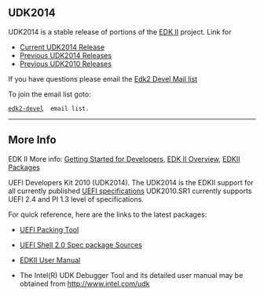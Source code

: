 {{UDK2014}}

== UDK2014 ==
UDK2014 is a stable release of portions of the [http://www.tianocore.org/edk2/ EDK II] project.  Link for 

* [http://www.tianocore.org/udk2014/index.html Current UDK2014 Release]
* [http://www.tianocore.org/udk2014/Archive/ Previous UDK2014 Releases]
* [[Previous UDK2010 Releases]]

If you have questions please email the <a href="mailto:edk2-devel-bounces@lists.01.org?subject=UDK2014%20Question">Edk2 Devel Mail list</a>

To join the email list goto: 
 [https://github.com/tianocore/tianocore.github.io/wiki/Edk2-devel edk2-devel]  email list.

----

== More Info ==

EDK II More info: 
[[Getting Started with EDK II|Getting Started for Developers]],
[[EDK II Overview]], [[EDKII Packages]]

UEFI Developers Kit 2010 (UDK2014).  The UDK2014 is the EDKII support for all currently published [http://www.uefi.org  UEFI specifications] UDK2010.SR1 currently supports UEFI 2.4 and PI 1.3 level of specifications.

For quick reference, here are the links to the latest packages:


*[http://sourceforge.net/projects/edk2/files/EDK%20II%20Releases/UEFI_Packing_Tool/Intel_UEFI_Packing_Tool.zip/download UEFI Packing Tool]

*[http://sourceforge.net/projects/edk2/files/EDK%20II%20Releases/EDK%20II%20Shell/EDKII_UEFI_Shell_2.0_ShellPkg_Rel_1.0.zip/download UEFI Shell 2.0 Spec package Sources]

*[http://sourceforge.net/projects/edk2/files/UDK2010%20Releases/UDK2010.UP2/EDKII_UserManual_0_7.pdf/download EDKII User Manual]

*The Intel(R) UDK Debugger Tool and its detailed user manual may be obtained from http://www.intel.com/udk